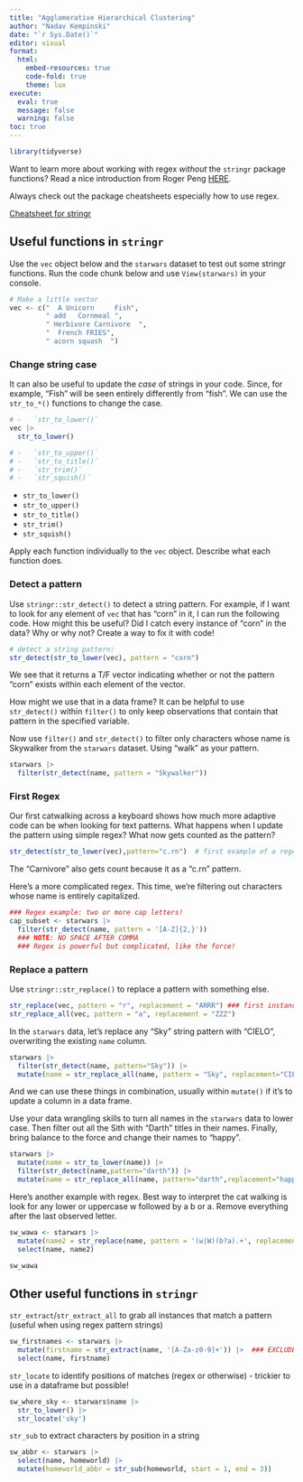 ```yaml
---
title: "Agglomerative Hierarchical Clustering"
author: "Nadav Kempinski"
date: "`r Sys.Date()`"
editor: visual
format: 
  html:
    embed-resources: true
    code-fold: true
    theme: lux
execute:
  eval: true
  message: false
  warning: false
toc: true
---
```


```r
library(tidyverse)
```


Want to learn more about working with regex *without* the `stringr` package functions? Read a nice introduction from Roger Peng [HERE](https://bookdown.org/rdpeng/rprogdatascience/regular-expressions.html).

Always check out the package cheatsheets especially how to use regex.

[Cheatsheet for stringr](https://evoldyn.gitlab.io/evomics-2018/ref-sheets/R_strings.pdf)

## Useful functions in `stringr`

Use the `vec` object below and the `starwars` dataset to test out some stringr functions. Run the code chunk below and use `View(starwars)` in your console.

```r
# Make a little vector
vec <- c("  A Unicorn     Fish", 
         " add   Cornmeal ", 
         " Herbivore Carnivore  ",
         "  French FRIES", 
         " acorn squash  ")

```


### Change string case

It can also be useful to update the *case* of strings in your code. Since, for example, "Fish" will be seen entirely differently from "fish". We can use the `str_to_*()` functions to change the case.

```r
# -   `str_to_lower()`
vec |>
  str_to_lower()

# -   `str_to_upper()`
# -   `str_to_title()`
# -   `str_trim()`
# -   `str_squish()`
```

-   `str_to_lower()`
-   `str_to_upper()`
-   `str_to_title()`
-   `str_trim()`
-   `str_squish()`

Apply each function individually to the `vec` object. Describe what each function does.






### Detect a pattern

Use `stringr::str_detect()` to detect a string pattern. For example, if I want to look for any element of `vec` that has "corn" in it, I can run the following code. How might this be useful? Did I catch every instance of "corn" in the data? Why or why not? Create a way to fix it with code!


```r
# detect a string pattern: 
str_detect(str_to_lower(vec), pattern = "corn")

```

We see that it returns a T/F vector indicating whether or not the pattern "corn" exists within each element of the vector.

How might we use that in a data frame? It can be helpful to use `str_detect()` within `filter()` to only keep observations that contain that pattern in the specified variable.



Now use `filter()` and `str_detect()` to filter only characters whose name is Skywalker from the `starwars` dataset. Using "walk" as your pattern.

```r
starwars |>
  filter(str_detect(name, pattern = "Skywalker"))
```


### First Regex

Our first catwalking across a keyboard shows how much more adaptive code can be when looking for text patterns. What happens when I update the pattern using simple regex? What now gets counted as the pattern?

```r
str_detect(str_to_lower(vec),pattern="c.rn")  # first example of a regex  '.' is a wildcard meaning any single letter can go between c and rn
```

The "Carnivore" also gets count because it as a "c.rn" pattern.

Here's a more complicated regex. This time, we're filtering out characters whose name is entirely capitalized.

```r

### Regex example: two or more cap letters!
cap_subset <- starwars |> 
  filter(str_detect(name, pattern = '[A-Z]{2,}')) 
  ### NOTE: NO SPACE AFTER COMMA
  ### Regex is powerful but complicated, like the force!
```

### Replace a pattern

Use `stringr::str_replace()` to replace a pattern with something else.

```r
str_replace(vec, pattern = "r", replacement = "ARRR") ### first instance only
str_replace_all(vec, pattern = "a", replacement = "ZZZ")
```

In the `starwars` data, let's replace any "Sky" string pattern with "CIELO", overwriting the existing `name` column.

```r
starwars |>
  filter(str_detect(name, pattern="Sky")) |>
  mutate(name = str_replace_all(name, pattern = "Sky", replacement="CIELO"))
```



And we can use these things in combination, usually within `mutate()` if it's to update a column in a data frame.

Use your data wrangling skills to turn all names in the `starwars` data to lower case. Then filter out all the Sith with "Darth" titles in their names. Finally, bring balance to the force and change their names to "happy".

```r
starwars |>
  mutate(name = str_to_lower(name)) |>
  filter(str_detect(name,pattern="darth")) |>
  mutate(name = str_replace_all(name, pattern="darth",replacement="happy"))
```



Here's another example with regex. Best way to interpret the cat walking is look for any lower or uppercase w followed by a b or a. Remove everything after the last observed letter.

```r
sw_wawa <- starwars |> 
  mutate(name2 = str_replace(name, pattern = '(w|W)(b?a).+', replacement = 'WAWA')) |> 
  select(name, name2)

sw_wawa
```


## Other useful functions in `stringr`

`str_extract`/`str_extract_all` to grab all instances that match a pattern (useful when using regex pattern strings)

```r
sw_firstnames <- starwars |> 
  mutate(firstname = str_extract(name, '[A-Za-z0-9]+')) |>  ### EXCLUDES spaces and punctuation
  select(name, firstname)
```

`str_locate` to identify positions of matches (regex or otherwise) - trickier to use in a dataframe but possible!

```r
sw_where_sky <- starwars$name |> 
  str_to_lower() |> 
  str_locate('sky')
```

`str_sub` to extract characters by position in a string

```r
sw_abbr <- starwars |> 
  select(name, homeworld) |> 
  mutate(homeworld_abbr = str_sub(homeworld, start = 1, end = 3))
```
